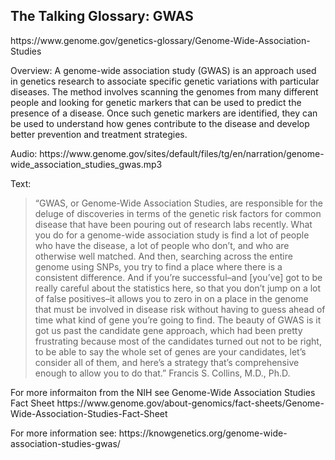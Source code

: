 ## The Talking Glossary: GWAS 

https://www.genome.gov/genetics-glossary/Genome-Wide-Association-Studies

Overview: A genome-wide association study (GWAS) is an approach used in genetics research to associate specific genetic variations with particular diseases. The method involves scanning the genomes from many different people and looking for genetic markers that can be used to predict the presence of a disease. Once such genetic markers are identified, they can be used to understand how genes contribute to the disease and develop better prevention and treatment strategies.


Audio: https://www.genome.gov/sites/default/files/tg/en/narration/genome-wide_association_studies_gwas.mp3

Text: 

>"GWAS, or Genome-Wide Association Studies, are responsible for the deluge of discoveries in terms of the genetic risk factors for common disease that have been pouring out of research labs recently. What you do for a genome-wide association study is find a lot of people who have the disease, a lot of people who don't, and who are otherwise well matched. And then, searching across the entire genome using SNPs, you try to find a place where there is a consistent difference. And if you're successful--and [you've] got to be really careful about the statistics here, so that you don't jump on a lot of false positives--it allows you to zero in on a place in the genome that must be involved in disease risk without having to guess ahead of time what kind of gene you're going to find. The beauty of GWAS is it got us past the candidate gene approach, which had been pretty frustrating because most of the candidates turned out not to be right, to be able to say the whole set of genes are your candidates, let's consider all of them, and here's a strategy that's comprehensive enough to allow you to do that."  Francis S. Collins, M.D., Ph.D.

For more informaiton from the NIH see 
Genome-Wide Association Studies Fact Sheet
https://www.genome.gov/about-genomics/fact-sheets/Genome-Wide-Association-Studies-Fact-Sheet

For more information see:
https://knowgenetics.org/genome-wide-association-studies-gwas/
